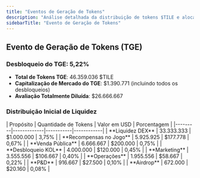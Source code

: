 ```yaml
---
title: "Eventos de Geração de Tokens"
description: "Análise detalhada da distribuição de tokens $TILE e alocação de liquidez no TGE"
sidebarTitle: "Evento de Geração de Tokens"
---
```


## Evento de Geração de Tokens (TGE)

### Desbloqueio do TGE: 5,22%
- **Total de Tokens TGE**: 46.359.036 $TILE
- **Capitalização de Mercado do TGE**: $1.390.771 (incluindo todos os desbloqueios)
- **Avaliação Totalmente Diluída**: $26.666.667

### Distribuição Inicial de Liquidez

<Card className='mt-4 w-fit'>
| Propósito | Quantidade de Tokens | Valor em USD | Porcentagem |
|---------|-------------|-----------|------------|
| **Liquidez DEX** | 33.333.333 | $1.000.000 | 3,75% |
| **Recompensas no Jogo** | 5.925.925 | $177.778 | 0,67% |
| **Venda Pública** | 6.666.667 | $200.000 | 0,75% |
| **Desbloqueio KOL** | 4.000.000 | $120.000 | 0,45% |
| **Marketing** | 3.555.556 | $106.667 | 0,40% |
| **Operações** | 1.955.556 | $58.667 | 0,22% |
| **P&D** | 916.667 | $27.500 | 0,10% |
| **Airdrop** | 672.000 | $20.160 | 0,08% |
</Card>
